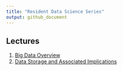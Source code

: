```yaml
---
title: "Resident Data Science Series"
output: github_document
---
```


## Lectures

1. [Big Data Overview](https://bgulbis.github.io/Resident_Data_Science/lecture_01.html)
1. [Data Storage and Associated Implications](https://bgulbis.github.io/Resident_Data_Science/lecture_02.html)
